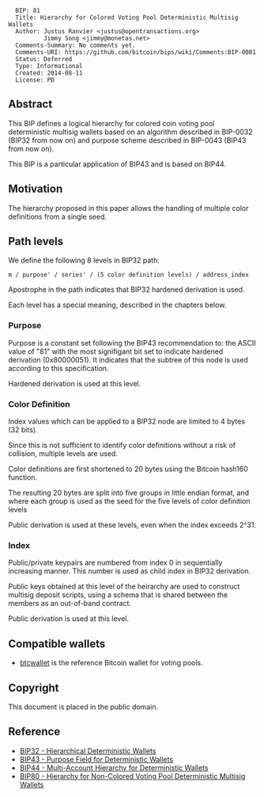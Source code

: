 <pre>
  BIP: 81
  Title: Hierarchy for Colored Voting Pool Deterministic Multisig Wallets
  Author: Justus Ranvier <justus@opentransactions.org>
          Jimmy Song <jimmy@monetas.net>
  Comments-Summary: No comments yet.
  Comments-URI: https://github.com/bitcoin/bips/wiki/Comments:BIP-0081
  Status: Deferred
  Type: Informational
  Created: 2014-08-11
  License: PD
</pre>

==Abstract==

This BIP defines a logical hierarchy for colored coin voting pool deterministic multisig wallets based on an algorithm described in BIP-0032 (BIP32 from now on) and purpose scheme described in BIP-0043 (BIP43 from now on).

This BIP is a particular application of BIP43 and is based on BIP44.

==Motivation==

The hierarchy proposed in this paper allows the handling of multiple color definitions from a single seed.

==Path levels==

We define the following 8 levels in BIP32 path:

<pre>
m / purpose' / series' / (5 color definition levels) / address_index
</pre>

Apostrophe in the path indicates that BIP32 hardened derivation is used.

Each level has a special meaning, described in the chapters below.

===Purpose===

Purpose is a constant set following the BIP43 recommendation to: the ASCII value of "81" with the most signifigant bit set to indicate hardened derivation (0x80000051). It indicates that the subtree of this node is used according to this specification.

Hardened derivation is used at this level.

===Color Definition===

Index values which can be applied to a BIP32 node are limited to 4 bytes (32 bits).

Since this is not sufficient to identify color definitions without a risk of collision, multiple levels are used.

Color definitions are first shortened to 20 bytes using the Bitcoin hash160 function.

The resulting 20 bytes are split into five groups in little endian format, and where each group is used as the seed for the five levels of color definition levels

Public derivation is used at these levels, even when the index exceeds 2^31.

===Index===

Public/private keypairs are numbered from index 0 in sequentially increasing manner. This number is used as child index in BIP32 derivation.

Public keys obtained at this level of the heirarchy are used to construct multisig deposit scripts, using a schema that is shared between the members as an out-of-band contract.

Public derivation is used at this level.

==Compatible wallets==

* [[https://github.com/btcsuite/btcwallet|btcwallet]] is the reference Bitcoin wallet for voting pools.

==Copyright==

This document is placed in the public domain.

==Reference==

* [[bip-0032.mediawiki|BIP32 - Hierarchical Deterministic Wallets]]
* [[bip-0043.mediawiki|BIP43 - Purpose Field for Deterministic Wallets]]
* [[bip-0044.mediawiki|BIP44 - Multi-Account Hierarchy for Deterministic Wallets]]
* [[bip-0080.mediawiki|BIP80 - Hierarchy for Non-Colored Voting Pool Deterministic Multisig Wallets]]
